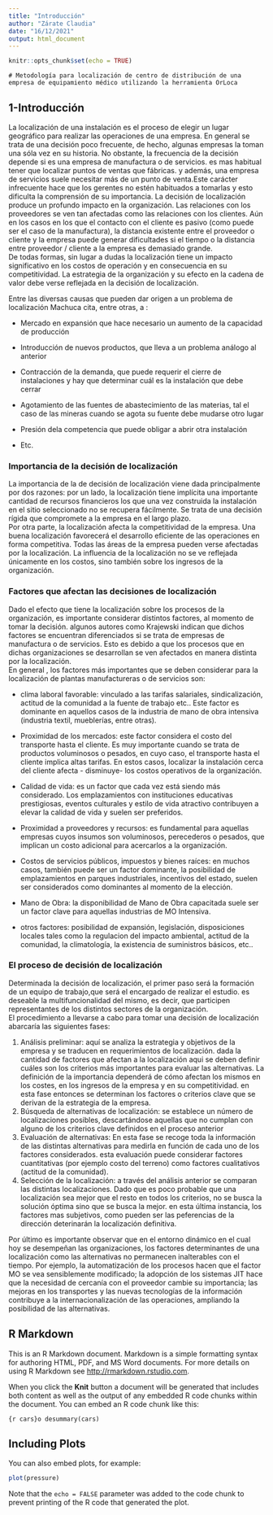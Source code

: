 ---
title: "Introducción"
author: "Zárate Claudia"
date: "16/12/2021"
output: html_document
---

```{r setup, include=FALSE}
knitr::opts_chunk$set(echo = TRUE)
```
```
# Metodología para localización de centro de distribución de una empresa de equipamiento médico utilizando la herramienta OrLoca 
```
## 1-Introducción 

La localización de una instalación es el proceso de elegir un lugar geográfico para realizar las operaciones de una empresa. En general se trata de una decisión poco frecuente, de hecho, algunas empresas la toman una sóla vez en su historia. No obstante, la frecuencia de la decisión depende si es una empresa de manufactura o de servicios. es mas habitual tener que localizar puntos de ventas que fábricas. y además, una empresa de servicios suele necesitar más de un punto de venta.Este carácter infrecuente hace que los gerentes no estén habituados a tomarlas y esto dificulta la comprensión de su importancia.
La decisión de localización produce un profundo impacto en la organización. Las relaciones con los proveedores se ven tan afectadas como las relaciones con los clientes. Aún en los casos en los que el contacto con el cliente es pasivo (como puede ser el caso de la manufactura), la distancia existente entre el proveedor o cliente y la empresa puede generar dificultades si el tiempo o la distancia entre proveedor / cliente a la empresa es demasiado grande.  
  De todas formas, sin lugar  a dudas la localización tiene un impacto significativo en los costos de operación y en consecuencia en su competitividad. 
La estrategia de la organización y su efecto en la cadena de valor debe verse reflejada en la decisión de localización.

Entre las diversas causas que pueden dar origen a un problema de localización Machuca cita, entre otras, a :  

 * Mercado en expansión que hace necesario un aumento de la capacidad de producción  
 
  * Introducción de nuevos productos, que lleva a un problema análogo al anterior   
  * Contracción de la demanda, que puede requerir el cierre de instalaciones y hay que determinar cuál es la instalación que debe cerrar  
  
  * Agotamiento de las fuentes de abastecimiento de las materias, tal el caso de las mineras cuando se agota su fuente debe mudarse otro lugar 
  
 * Presión dela competencia que puede obligar a abrir otra instalación  
 
 * Etc.  
 
### Importancia de la decisión de localización 
 
  La importancia de la de decisión de localización viene dada principalmente por dos razones: por un lado, la localización tiene implícita una importante cantidad de recursos financieros los que una vez construida la instalación en el sitio seleccionado no se recupera fácilmente. Se trata de una decisión rígida que compromete a la empresa en el largo plazo.  
Por otra parte, la localización afecta la competitividad de la empresa. Una buena localización favorecerá el desarrollo eficiente de las operaciones en forma competitiva. Todas las áreas de la empresa pueden verse afectadas por la localización. La influencia de la localización no se ve reflejada únicamente en los costos, sino también sobre los ingresos de la organización. 
  
### Factores que afectan las decisiones de localización 

Dado el efecto que tiene la localización sobre los procesos de la organización, es importante considerar distintos factores, al momento de tomar la decisión. algunos autores como Krajewski indican que dichos factores se encuentran diferenciados si se trata de empresas de manufactura o de servicios. Esto es debido a que los procesos que en dichas organizaciones se desarrollan se ven afectados en manera distinta por la localización.  
En general , los factores más importantes que se deben considerar para la localización de plantas manufactureras o de servicios son:  

* clima laboral favorable: vinculado a las tarifas salariales, sindicalización, actitud de la comunidad a la fuente de trabajo etc.. Este factor es dominante en aquellos casos de la industria de mano de obra intensiva (industria textil, mueblerías, entre otras).  

* Proximidad de los mercados: este factor considera el costo del transporte hasta el cliente. Es muy importante cuando se trata de productos voluminosos o pesados, en cuyo caso, el transporte hasta el cliente implica altas tarifas. En estos casos, localizar la instalación cerca del cliente afecta - disminuye- los costos operativos de la organización.  
* Calidad de vida: es un factor que cada vez está siendo más considerado. Los emplazamientos con instituciones educativas prestigiosas, eventos culturales y estilo de vida atractivo contribuyen  a elevar la calidad de vida y suelen ser preferidos.  
* Proximidad a proveedores y recursos: es fundamental para aquellas empresas cuyos insumos son voluminosos, perecederos o pesados, que implican un costo adicional para acercarlos a la organización.  
* Costos de servicios públicos, impuestos y bienes raíces: en muchos casos, también puede ser un factor dominante, la posibilidad de emplazamientos en parques industriales, incentivos del estado, suelen ser considerados como dominantes al momento de la elección.  
* Mano de Obra: la disponibilidad de Mano de Obra capacitada suele ser un factor clave para  aquellas industrias de MO Intensiva.

* otros factores: posibilidad de expansión, legislación, disposiciones locales tales como la regulacion del impacto ambiental, actitud de la comunidad, la climatología, la existencia de suministros básicos, etc..    

### El proceso de decisión de localización

Determinada la decisión de localización, el primer paso será la formación de un equipo de trabajo,que será el encargado de realizar el estudio. es deseable la multifuncionalidad del mismo, es decir, que participen representantes de los distintos sectores de la organización.  
El procedimiento a llevarse a cabo para tomar una decisión de localización abarcaría las siguientes fases: 

1. Análisis preliminar: aquí se analiza la estrategia y objetivos de la empresa y se traducen en requerimientos de localización. dada la cantidad de factores que afectan a la localización aqui se deben definir cuáles son los criterios más importantes para evaluar las alternativas. La definición de la importancia dependerá de cómo afectan los mismos en los costes, en los ingresos de la empresa y en su competitividad. en esta fase entonces se determinan los factores o criterios clave que se derivan de la estrategia de la empresa.
2. Búsqueda de alternativas de localización: se establece un número de localizaciones posibles, descartándose aquellas que no cumplan con alguno de los criterios clave definidos en el proceso anterior 
3. Evaluación de alternativas: En esta fase se recoge toda la información de las distintas alternativas para medirla en función de cada uno de los factores considerados. esta evaluación puede considerar factores cuantitativas (por ejemplo costo del terreno) como factores cualitativos (actitud de la comunidad).
4. Selección de la localización: a través del análisis anterior se comparan las distintas localizaciones. Dado que es poco probable que una localización sea mejor que el resto en todos los criterios, no se busca la solución óptima sino que se busca la mejor. en esta última instancia, los factores mas subjetivos, como pueden ser las peferencias de la dirección deterinarán la localización definitiva.


Por último es importante observar que en el entorno dinámico en el cual hoy se desempeñan las organizaciones, los factores determinantes de una localización como las alternativas no permanecen inalterables con el tiempo. Por ejemplo, la automatización de los procesos hacen que el factor MO se vea sensiblemente modificado; la adopción de los sistemas JIT hace que la necesidad de cercanía con el proveedor cambie su importancia; las mejoras en los transportes y las nuevas tecnologías de la información contribuye a la internacionalización de las operaciones, ampliando la posibilidad de las alternativas.  








## R Markdown

This is an R Markdown document. Markdown is a simple formatting syntax for authoring HTML, PDF, and MS Word documents. For more details on using R Markdown see <http://rmarkdown.rstudio.com>.

When you click the **Knit** button a document will be generated that includes both content as well as the output of any embedded R code chunks within the document. You can embed an R code chunk like this:

```{r cars}o desummary(cars)
```

## Including Plots

You can also embed plots, for example:

```{r pressure, echo=FALSE}
plot(pressure)
```

Note that the `echo = FALSE` parameter was added to the code chunk to prevent printing of the R code that generated the plot.

